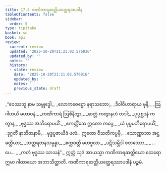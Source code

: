 ```yaml
---
title: 17.5 ကဏိကာရဆတ္တိယတ္ထေရအပဒါန
tableOfContents: false
sidebar:
  order: 5
type: tipitaka
basket: su
book: ap1
review:
  current: review
  updated: '2025-10-20T21:21:02.576016'
  updated_by: ''
  notes: ''
  history:
  - state: review
    date: '2025-10-20T21:21:02.576016'
    updated_by: ''
    notes: ''
    previous_state: draft
---
```



<DynamicBreadcrumb />


<ReviewStatus review={frontmatter.review} showDetails={true} />

<HypothesisAnnotation frontmatter={frontmatter} />

<Division number="23" book="ap1" e="ch" v="20" p="203">

<Paragraph number="2463" type="verses" book="ap1">
_“ဝေဿဘူ နာမ သမ္ဗုဒ္ဓေါ,_  
_လောကဇေဋ္ဌော နရာသဘော;_  
_ဒိဝါဝိဟာရာယ မုနိ,_  
_ဩဂါဟယိ မဟာဝနံ._  

</Paragraph>

</Division>
<Division number="24" book="ap1" e="ch" v="20" p="203">

<Paragraph number="2464" type="verses" book="ap1">
_ကဏိကာရံ ဩစိနိတွာ,_  
_ဆတ္တံ ကတွာနဟံ တဒါ;_  
_ပုပ္ဖစ္ဆဒနံ ကတွာန,_  
_ဗုဒ္ဓဿ အဘိရောပယိံ._  

</Paragraph>

</Division>
<Division number="25" book="ap1" e="ch" v="20" p="203">

<Paragraph number="2465" type="verses" book="ap1">
_ဧကတ္တိံသေ ဣတော ကပ္ပေ,_  
_ယံ ပုပ္ဖမဘိရောပယိံ;_  
_ဒုဂ္ဂတိံ နာဘိဇာနာမိ,_  
_ဗုဒ္ဓပူဇာယိဒံ ဖလံ._  

</Paragraph>

</Division>
<Division number="26" book="ap1" e="ch" v="20" p="203">

<Paragraph number="2466" type="verses" book="ap1">
ဣတော ဝီသတိကပ္ပမှိ,_  
_သောဏ္ဏာဘာ အဋ္ဌ ခတ္တိယာ;_  
_သတ္တရတနသမ္ပန္နာ,_  
_စက္ကဝတ္တီ မဟဗ္ဗလာ._  

</Paragraph>

</Division>
<Division number="27" book="ap1" e="ch" v="20" p="203">

<Paragraph number="2467" type="verses" book="ap1">
_ပဋိသမ္ဘိဒါ စတဿော,_  
_ …ပေ… _  
_ကတံ ဗုဒ္ဓဿ သာသနံ”._  

</Paragraph>

<Paragraph number="2468" book="ap1">
ဣတ္ထံ သုဒံ အာယသ္မာ ကဏိကာရဆတ္တိယော ထေရော ဣမာ ဂါထာယော အဘာသိတ္ထာတိ.

</Paragraph>
</Division>

<Paragraph number="2469" type="center" book="ap1">
ကဏိကာရဆတ္တိယတ္ထေရဿာပဒါနံ ပဉ္စမံ.
</Paragraph>